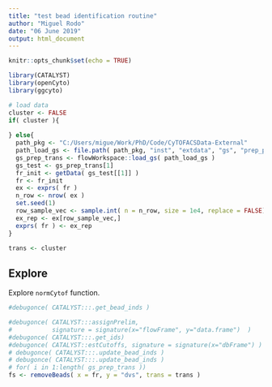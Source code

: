 ```yaml
---
title: "test bead identification routine"
author: "Miguel Rodo"
date: "06 June 2019"
output: html_document
---
```


```r
knitr::opts_chunk$set(echo = TRUE)
```

```r
library(CATALYST)
library(openCyto)
library(ggcyto)
```

```r
# load data
cluster <- FALSE
if( cluster ){
  
} else{
  path_pkg <- "C:/Users/migue/Work/PhD/Code/CyTOFACSData-External"
  path_load_gs <- file.path( path_pkg, "inst", "extdata", "gs", "prep_post_trans" )
  gs_prep_trans <- flowWorkspace::load_gs( path_load_gs )
  gs_test <- gs_prep_trans[1]
  fr_init <- getData( gs_test[[1]] ) 
  fr <- fr_init
  ex <- exprs( fr )
  n_row <- nrow( ex )
  set.seed(1)
  row_sample_vec <- sample.int( n = n_row, size = 1e4, replace = FALSE)
  ex_rep <- ex[row_sample_vec,]
  exprs( fr ) <- ex_rep
}
```

```r
trans <- cluster
```
## Explore

Explore `normCytof` function.
```r
#debugonce( CATALYST:::.get_bead_inds )

#debugonce( CATALYST:::assignPrelim, 
#           signature = signature(x="flowFrame", y="data.frame")  )
#debugonce( CATALYST:::.get_ids)
#debugonce( CATALYST::estCutoffs, signature = signature(x="dbFrame") )
# debugonce( CATALYST:::.update_bead_inds )
# debugonce( CATALYST:::.update_bead_inds )
# for( i in 1:length( gs_prep_trans ))
fs <- removeBeads( x = fr, y = "dvs", trans = trans )
```